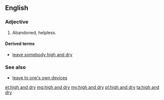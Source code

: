 ==English==

===Adjective===
{{en-adj|head=[[high]] [[and]] [[dry]]|-}}

# {{context|idiomatic|lang=en}} Abandoned, helpless.

====Derived terms====
* [[leave somebody high and dry]]

===See also===
* [[leave to one's own devices]]

[[et:high and dry]]
[[mg:high and dry]]
[[my:high and dry]]
[[pl:high and dry]]
[[ta:high and dry]]